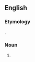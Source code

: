 ==English==

===Etymology===
{{af|en|T|gloss1=[[terahertz]]|wave}}.

===Noun===
{{en-noun}}

# {{lb|en|engineering}} {{synonym of|en|T-ray}}